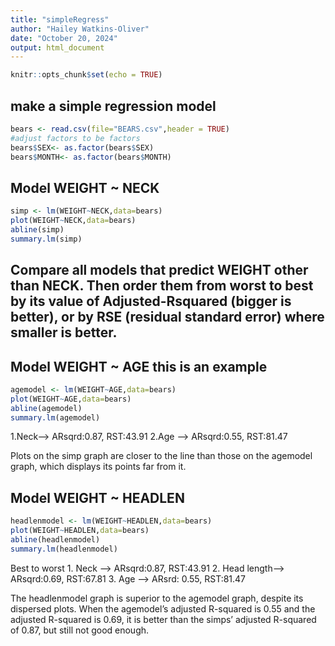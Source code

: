 ```yaml
---
title: "simpleRegress"
author: "Hailey Watkins-Oliver"
date: "October 20, 2024"
output: html_document
---
```


```r
knitr::opts_chunk$set(echo = TRUE)
```

## make a simple regression model

```r
bears <- read.csv(file="BEARS.csv",header = TRUE)
#adjust factors to be factors
bears$SEX<- as.factor(bears$SEX)
bears$MONTH<- as.factor(bears$MONTH)
```

## Model WEIGHT ~ NECK 

```r
simp <- lm(WEIGHT~NECK,data=bears)
plot(WEIGHT~NECK,data=bears)
abline(simp)
summary.lm(simp)
```


## Compare all models that predict WEIGHT other than NECK. Then order them from worst to best by its value of Adjusted-Rsquared (bigger is better), or by RSE (residual standard error) where smaller is better. 

## Model WEIGHT ~ AGE  this is an example  
```r
agemodel <- lm(WEIGHT~AGE,data=bears)
plot(WEIGHT~AGE,data=bears)
abline(agemodel)
summary.lm(agemodel)
```

1.Neck--> ARsqrd:0.87, RST:43.91
2.Age --> ARsqrd:0.55, RST:81.47

Plots on the simp graph are closer to the line than those on the agemodel graph, which displays its points far from it.

## Model WEIGHT ~ HEADLEN
```r
headlenmodel <- lm(WEIGHT~HEADLEN,data=bears)
plot(WEIGHT~HEADLEN,data=bears)
abline(headlenmodel)
summary.lm(headlenmodel)
```
Best to worst
1. Neck       -->     ARsqrd:0.87,  RST:43.91
2. Head length-->     ARsqrd:0.69, RST:67.81
3. Age        -->     ARsrd: 0.55,  RST:81.47

The headlenmodel graph is superior to the agemodel graph, despite its dispersed plots. When the agemodel's adjusted R-squared is 0.55 and the adjusted R-squared is 0.69, it is better than the simps' adjusted R-squared of 0.87, but still not good enough.






